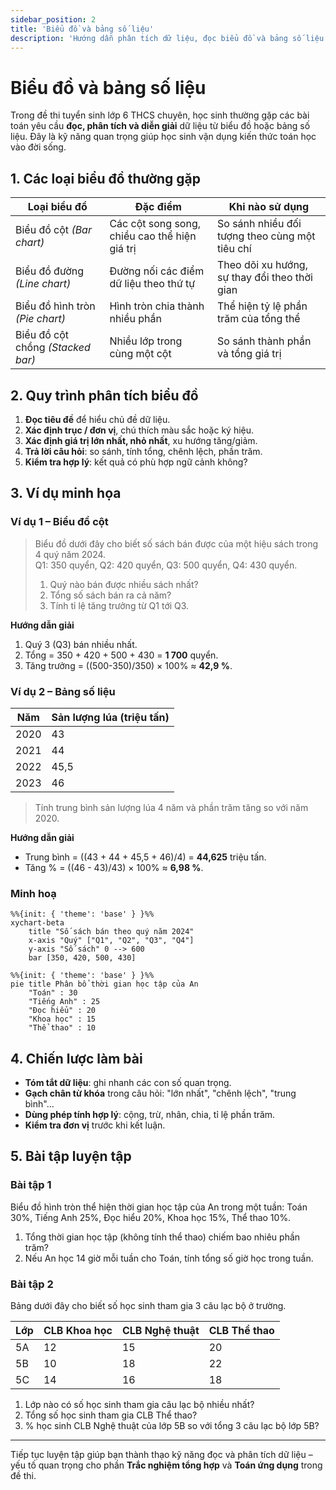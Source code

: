 ```yaml
---
sidebar_position: 2
title: 'Biểu đồ và bảng số liệu'
description: 'Hướng dẫn phân tích dữ liệu, đọc biểu đồ và bảng số liệu trong bài toán ứng dụng.'
---
```


# Biểu đồ và bảng số liệu

Trong đề thi tuyển sinh lớp 6 THCS chuyên, học sinh thường gặp các bài toán yêu cầu **đọc, phân tích và diễn giải** dữ liệu từ biểu đồ hoặc bảng số liệu. Đây là kỹ năng quan trọng giúp học sinh vận dụng kiến thức toán học vào đời sống.

## 1. Các loại biểu đồ thường gặp

| Loại biểu đồ | Đặc điểm | Khi nào sử dụng |
|--------------|----------|-----------------|
| Biểu đồ cột *(Bar chart)* | Các cột song song, chiều cao thể hiện giá trị | So sánh nhiều đối tượng theo cùng một tiêu chí |
| Biểu đồ đường *(Line chart)* | Đường nối các điểm dữ liệu theo thứ tự | Theo dõi xu hướng, sự thay đổi theo thời gian |
| Biểu đồ hình tròn *(Pie chart)* | Hình tròn chia thành nhiều phần | Thể hiện tỷ lệ phần trăm của tổng thể |
| Biểu đồ cột chồng *(Stacked bar)* | Nhiều lớp trong cùng một cột | So sánh thành phần và tổng giá trị |

## 2. Quy trình phân tích biểu đồ

1. **Đọc tiêu đề** để hiểu chủ đề dữ liệu.
2. **Xác định trục / đơn vị**, chú thích màu sắc hoặc ký hiệu.
3. **Xác định giá trị lớn nhất, nhỏ nhất**, xu hướng tăng/giảm.
4. **Trả lời câu hỏi**: so sánh, tính tổng, chênh lệch, phần trăm.
5. **Kiểm tra hợp lý**: kết quả có phù hợp ngữ cảnh không?

## 3. Ví dụ minh họa

### Ví dụ 1 – Biểu đồ cột

> Biểu đồ dưới đây cho biết số sách bán được của một hiệu sách trong 4 quý năm 2024.  
> Q1: 350 quyển, Q2: 420 quyển, Q3: 500 quyển, Q4: 430 quyển.  
> 1. Quý nào bán được nhiều sách nhất?  
> 2. Tổng số sách bán ra cả năm?  
> 3. Tính tỉ lệ tăng trưởng từ Q1 tới Q3.

**Hướng dẫn giải**
1. Quý 3 (Q3) bán nhiều nhất.  
2. Tổng = 350 + 420 + 500 + 430 = **1 700** quyển.  
3. Tăng trưởng = \((500-350)/350\) × 100% ≈ **42,9 %**.

### Ví dụ 2 – Bảng số liệu

| Năm | Sản lượng lúa (triệu tấn) |
|-----|----------------------------|
| 2020 | 43 |
| 2021 | 44 |
| 2022 | 45,5 |
| 2023 | 46 |

> Tính trung bình sản lượng lúa 4 năm và phần trăm tăng so với năm 2020.

**Hướng dẫn giải**
- Trung bình = \((43 + 44 + 45,5 + 46)/4\) = **44,625** triệu tấn.  
- Tăng % = \((46 - 43)/43\) × 100% ≈ **6,98 %**.

### Minh hoạ 

```mermaid
%%{init: { 'theme': 'base' } }%%
xychart-beta
    title "Số sách bán theo quý năm 2024"
    x-axis "Quý" ["Q1", "Q2", "Q3", "Q4"]
    y-axis "Số sách" 0 --> 600
    bar [350, 420, 500, 430]
```

```mermaid
%%{init: { 'theme': 'base' } }%%
pie title Phân bổ thời gian học tập của An
    "Toán" : 30
    "Tiếng Anh" : 25
    "Đọc hiểu" : 20
    "Khoa học" : 15
    "Thể thao" : 10
```

## 4. Chiến lược làm bài

- **Tóm tắt dữ liệu**: ghi nhanh các con số quan trọng.
- **Gạch chân từ khóa** trong câu hỏi: "lớn nhất", "chênh lệch", "trung bình"…
- **Dùng phép tính hợp lý**: cộng, trừ, nhân, chia, tỉ lệ phần trăm.
- **Kiểm tra đơn vị** trước khi kết luận.

## 5. Bài tập luyện tập

### Bài tập 1

Biểu đồ hình tròn thể hiện thời gian học tập của An trong một tuần: Toán 30%, Tiếng Anh 25%, Đọc hiểu 20%, Khoa học 15%, Thể thao 10%.

1. Tổng thời gian học tập (không tính thể thao) chiếm bao nhiêu phần trăm?  
2. Nếu An học 14 giờ mỗi tuần cho Toán, tính tổng số giờ học trong tuần.

### Bài tập 2

Bảng dưới đây cho biết số học sinh tham gia 3 câu lạc bộ ở trường.

| Lớp | CLB Khoa học | CLB Nghệ thuật | CLB Thể thao |
|-----|--------------|----------------|--------------|
| 5A | 12 | 15 | 20 |
| 5B | 10 | 18 | 22 |
| 5C | 14 | 16 | 18 |

1. Lớp nào có số học sinh tham gia câu lạc bộ nhiều nhất?  
2. Tổng số học sinh tham gia CLB Thể thao?  
3. % học sinh CLB Nghệ thuật của lớp 5B so với tổng 3 câu lạc bộ lớp 5B?

---

Tiếp tục luyện tập giúp bạn thành thạo kỹ năng đọc và phân tích dữ liệu – yếu tố quan trọng cho phần **Trắc nghiệm tổng hợp** và **Toán ứng dụng** trong đề thi. 